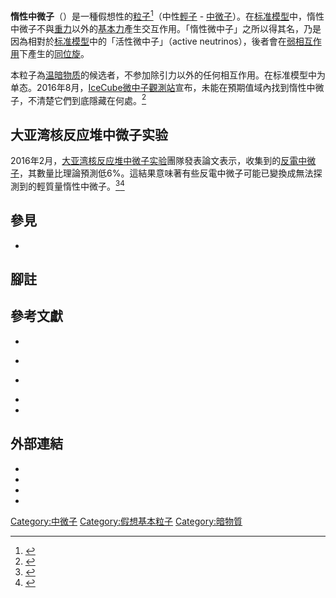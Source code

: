{{Expand|time=2008-09-04}}
{{NoteTA|G1=物理學}}
{{Infobox Particle
| bgcolour =
| name = 惰性中微子
| image = 
| caption = 
| num_types = 未知
| composition = [[基本粒子|基本粒子]]
| statistics = [[费米子|费米子]]
| group = [[輕子|輕子]]
| generation = 未知
| interaction = 重力、其他未知交互作用力
| particle = 
| antiparticle = 
| status = 假想性
| theorized = 
| discovered = 
| symbol = 
| mass = 未知
| mean_lifetime = 
| decay_particle = 
| electric_charge = 0
| weak_isospin_3 = 0
| chirality = 右手性
| B-L = depends on L charge assignment 
| X_charge = −5
| color_charge = 無
| spin = {{frac|1|2}}
| weak_hypercharge = 0
| num_spin_states = 2
}}
'''惰性中微子'''（{{lang-en|sterile neutrino}}）是一種假想性的[[粒子|粒子]]<ref>{{cite news |url=https://www.nbcnews.com/mach/science/major-physics-experiment-just-detected-particle-shouldn-t-exist-ncna879616 |title=A major physics experiment just detected a particle that shouldn't exist |department=Live Science |year=2018 |website=NBC News |accessdate=2020-11-12 |archive-date=2020-11-19 |archive-url=https://web.archive.org/web/20201119220157/https://www.nbcnews.com/mach/science/major-physics-experiment-just-detected-particle-shouldn-t-exist-ncna879616 |dead-url=no }}</ref>（中性[[輕子|輕子]] - [[中微子|中微子]]）。在[[标准模型|标准模型]]中，惰性中微子不與[[重力|重力]]以外的[[基本相互作用|基本力]]產生交互作用。「惰性微中子」之所以得其名，乃是因為相對於[[标准模型|标准模型]]中的「活性微中子」（active neutrinos），後者會在[[弱相互作用|弱相互作用]]下產生{{sfrac|±|1|2}}的[[弱同位旋|同位旋]]。

本粒子為[[温暗物质|温暗物质]]的候选者，不参加除引力以外的任何相互作用。在标准模型中为单态。2016年8月，[[IceCube微中子觀測站|IceCube微中子觀測站]]宣布，未能在預期值域內找到惰性中微子，不清楚它們到底隱藏在何處。<ref>{{cite web
 | url =http://www.nature.com/news/icy-telescope-throws-cold-water-on-sterile-neutrino-theory-1.20382?WT.ec_id=NEWSDAILY-20160809
 | title =Icy telescope throws cold water on sterile neutrino theory
 | last =Castelvecchi
 | first =Davide
 | date =2016-08-08
 | website =Nature News
}}</ref>

==大亚湾核反应堆中微子实验 ==
2016年2月，[[大亚湾核反应堆中微子实验|大亚湾核反应堆中微子实验]]團隊發表論文表示，收集到的[[反電中微子|反電中微子]]，其數量比理論預測低6%。這結果意味著有些反電中微子可能已變換成無法探測到的輕質量惰性中微子。<ref>{{cite web
 | url =https://www.sciencenews.org/article/reactor-data-hint-existence-fourth-neutrino
 | title =Reactor data hint at existence of fourth neutrino
 | last =Cowen
 | first =Ron
 | date =2016-02-25
 | website =ScienceNews
 | accessdate =2016-02-27
 | archive-date =2016-02-26
 | archive-url =https://web.archive.org/web/20160226094543/https://www.sciencenews.org/article/reactor-data-hint-existence-fourth-neutrino
 | dead-url =no
 }}</ref><ref>{{Cite journal|title = Measurement of the Reactor Antineutrino Flux and Spectrum at Daya Bay|url = http://link.aps.org/doi/10.1103/PhysRevLett.116.061801|journal = Physical Review Letters|date = 2016-02-12|pages = 061801|volume = 116|issue = 6|doi = 10.1103/PhysRevLett.116.061801|last = Daya Bay Collaboration|first2 = F. P.|last2 = An|first3 = A. B.|last3 = Balantekin|first4 = H. R.|last4 = Band|first5 = M.|last5 = Bishai|first6 = S.|last6 = Blyth|first7 = I.|last7 = Butorov|first8 = D.|last8 = Cao|first9 = G. F.|last9 = Cao|access-date = 2016-02-27|archive-date = 2020-06-13|archive-url = https://web.archive.org/web/20200613134500/https://journals.aps.org/prl/abstract/10.1103/PhysRevLett.116.061801|dead-url = no}}</ref>

==參見==
* {{tsl|en|MiniBooNE||MiniBooNE}}

==腳註==
{{notelist|1}}

==參考文獻==
{{reflist|25em}}

* {{cite journal |author=Drewes, M. |year=2013 |title=The phenomenology of right handed neutrinos |journal={{tsl|en|International Journal of Modern Physics E||International Journal of Modern Physics E}} |arxiv=1303.6912 |bibcode=2013IJMPE..2230019D |doi=10.1142/S0218301313300191 |volume=22 |issue=8 |page=1330019}}

* {{cite journal |author=Merle, A. |date=2013 |title=keV neutrino model building |journal={{tsl|en|International Journal of Modern Physics D||International Journal of Modern Physics D}} |volume=22 |issue=10 |page=1330020 |arxiv=1302.2625 |bibcode=2013IJMPD..2230020M |doi=10.1142/S0218271813300206}}

* {{cite journal |author=Vaitaitis, A. G. |display-authors=etal |date=1999 |title=Search for Neutral Heavy Leptons in a High-Energy Neutrino Beam |journal=[[物理评论快报|Physical Review Letters]] |volume=83 |issue=24 |pages=4943–4946 |arxiv=hep-ex/9908011 |bibcode=1999PhRvL..83.4943V |doi=10.1103/PhysRevLett.83.4943}}

*{{cite journal |author1=Formaggio, J.A. |author2=Conrad, J. |author3=Shaevitz, M. |author4=Vaitaitis, A. |date=1998 |title=Helicity effects in neutral heavy lepton decays |journal=[[物理评论|Physical Review D]] |volume=57 |issue=11 |pages=7037–7040 |bibcode=1998PhRvD..57.7037F |doi=10.1103/PhysRevD.57.7037}}
* {{cite journal |author1=Nakamura, K. |author2=Particle Data Group |author2-link=Particle Data Group |date=2010 |title=Review of Particle Physics |journal={{tsl|en|Journal of Physics G||Journal of Physics G}} |volume=37 |issue=75021 |page=075021 |bibcode=2010JPhG...37g5021N |doi=10.1088/0954-3899/37/7A/075021 |doi-access=free}}

==外部連結==
* {{cite web |url=http://www.nu.to.infn.it/new/Sterile_Neutrinos/ |archive-url=https://web.archive.org/web/20160624023856/http://www.nu.to.infn.it/new/Sterile_Neutrinos/ |archive-date=2016-06-24 |series=Neutrino Unbound |title=Sterile Neutrinos }}
* {{cite web |url=http://www-e815.fnal.gov/ |title=The NuTeV experiment at Fermilab |access-date=2020-11-12 |archive-date=2021-03-18 |archive-url=https://web.archive.org/web/20210318000115/https://www-e815.fnal.gov/ |dead-url=no }}
* {{cite web |url=http://l3.web.cern.ch/l3/ |title=The L3 Experiment at CERN |access-date=2020-11-12 |archive-date=2021-02-25 |archive-url=https://web.archive.org/web/20210225071859/https://l3.web.cern.ch/l3/ |dead-url=no }}
* {{cite magazine |url=http://www.sciam.com/article.cfm?articleid=E73C8DC4-E7F2-99DF-3A9288CB19A810BB&chanId=sa026 |title=Experiment nixes fourth neutrino |date=April 2007 |magazine=Scientific American |access-date=2008-09-04 |archive-date=2007-10-12 |archive-url=https://web.archive.org/web/20071012141938/http://www.sciam.com/article.cfm?articleid=E73C8DC4-E7F2-99DF-3A9288CB19A810BB&chanId=sa026 |dead-url=no }}

{{Particles}}
{{Dark matter}}

[[Category:中微子|Category:中微子]]
[[Category:假想基本粒子|Category:假想基本粒子]]
[[Category:暗物質|Category:暗物質]]
